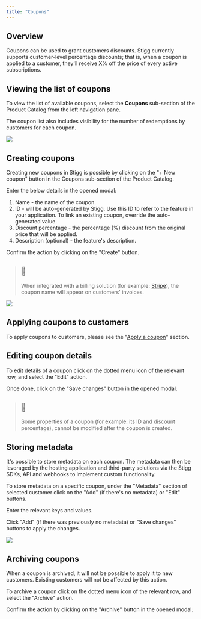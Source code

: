 ```yaml
---
title: "Coupons"
---
```


## Overview

Coupons can be used to grant customers discounts. Stigg currently supports customer-level percentage discounts; that is, when a coupon is applied to a customer, they'll receive X% off the price of every active subscriptions.

  
## Viewing the list of coupons

To view the list of available coupons, select the **Coupons** sub-section of the Product Catalog from the left navigation pane.

The coupon list also includes visibility for the number of redemptions by customers for each coupon.

![](/images/3365c96-Screen_Shot_2022-10-19_at_22.09.10.png)

## Creating coupons

Creating new coupons in Stigg is possible by clicking on the "+ New coupon" button in the Coupons sub-section of the Product Catalog.

Enter the below details in the opened modal:

1. Name - the name of the coupon.
2. ID - will be auto-generated by Stigg. Use this ID to refer to the feature in your application. To link an existing coupon, override the auto-generated value.
3. Discount percentage - the percentage (%) discount from the original price that will be applied.
4. Description (optional) - the feature's description.

Confirm the action by clicking on the "Create" button.

> ## 📘
> 
> When integrated with a billing solution (for example: [Stripe](stripe)), the coupon name will appear on customers' invoices.

![](/images/f9a8c37-Screen_Shot_2022-10-19_at_23.23.57.png)

## Applying coupons to customers

To apply coupons to customers, please see the "[Apply a coupon](customers#applying-a-coupon)" section.

## Editing coupon details

To edit details of a coupon click on the dotted menu icon of the relevant row, and select the "Edit" action.

Once done, click on the "Save changes" button in the opened modal.

> ## 📘
> 
> Some properties of a coupon (for example: its ID and discount percentage), cannot be modified after the coupon is created.

## Storing metadata

It's possible to store metadata on each coupon. The metadata can then be leveraged by the hosting application and third-party solutions via the Stigg SDKs, API and webhooks to implement custom functionality.

To store metadata on a specific coupon, under the "Metadata" section of selected customer click on the "Add" (if there's no metadata) or "Edit" buttons.

Enter the relevant keys and values.

Click "Add" (if there was previously no metadata) or "Save changes" buttons to apply the changes.

![](/images/1040afe-Screen_Shot_2022-10-19_at_23.03.19.png)

## Archiving coupons

When a coupon is archived, it will not be possible to apply it to new customers. Existing customers will not be affected by this action.

To archive a coupon click on the dotted menu icon of the relevant row, and select the "Archive" action.

Confirm the action by clicking on the "Archive" button in the opened modal.